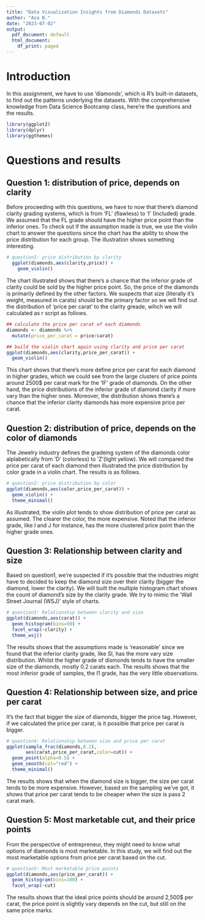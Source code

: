 ---
title: "Data Visualization Insights from Diamonds Datasets"
author: "Asa B."
date: "2023-07-02"
output:
  pdf_document: default
  html_document:
    df_print: paged
---

# Introduction
In this assignment, we have to use ‘diamonds’, which is R’s built-in datasets, to find out the patterns underlying the datasets. With the comprehensive knowledge from Data Science Bootcamp class, here’re the questions and the results.

```{r include=FALSE}
library(ggplot2)
library(dplyr)
library(ggthemes)
```

# Questions and results
## Question 1: distribution of price, depends on clarity

Before proceeding with this questions, we have to now that there's diamond clarity grading systems, which is from 'FL' (flawless) to 'I' (Included) grade. We assumed that the FL grade should have the higher price point than the inferior ones. To check out if the assumption made is true, we use the violin chart to answer the questions since the chart has the ability to show the price distribution for each group. The illustration shows something interesting.

```{r}
# question1: price distribution by clarity 
  ggplot(diamonds,aes(clarity,price)) +
    geom_violin()
```
    
The chart illustrated shows that there's a chance that the inferior grade of clarity could be sold by the higher price point. So, the price of the diamonds is primarily defined by the other factors. We suspects that size (literally it's weight, measured in carats) should be the primary factor so we will find out the distribution of 'price per carat' to the clarity greade, wihch we will calculated as r script as follows.

```{r}
## calculate the price per carat of each diamonds
diamonds <- diamonds %>%
  mutate(price_per_carat = price/carat)

## build the violin chart again using clarity and price per carat
ggplot(diamonds,aes(clarity,price_per_carat)) +
  geom_violin()
```

This chart shows that there’s more define price per carat for each diamond in higher grades, which we could see from the large clusters of price points around 2500$ per carat mark for  the ‘IF’ grade of diamonds. On the other hand, the price distributions of the inferior grade of diamond clarity if more vary than the higher ones. Moreover, the distribution shows there’s a chance that the inferior clarity diamonds has more expensive price per carat.

## Question 2: distribution of price, depends on the color of diamonds
The Jewelry industry defines the gradeing system of the diamonds color alplabetically from 'D' (colorless) to 'Z'(light yellow). We will compared the price per carat of each diamond then illustrated the price distribution by color grade in a violin chart. The results is as follows.
```{r}
# question2: price distribution by color
ggplot(diamonds,aes(color,price_per_carat)) + 
  geom_violin() +
  theme_minimal()
```

As illustrated, the violin plot tends to show distribution of price per carat as assumed. The clearer the color, the more expensive. Noted that the inferior grade, like I and J for instance, has the more clustered price point than the higher grade ones.

## Question 3: Relationship between clarity and size
Based on question1, we're suspected if it's possible that the industries might have to decided to keep the diamond size over their clarity (bigger the diamond, lower the clarity). We will built the multiple histogram chart shows the count of diamond's size by the clarity grade. We try to mimic the 'Wall Street Journal (WSJ)' style of charts.
```{r}
# question3: Relationship between clarity and size
ggplot(diamonds,aes(carat)) + 
  geom_histogram(bins=50) +
  facet_wrap(~clarity) + 
  theme_wsj()
```
The results shows that the assumptions made is ‘reasonable’ since we found that the inferior clarity grade, like SI, has the more vary size distribution. Whilst the higher grade of dismonds tends to have the smaller size of the diamonds, mostly 0.2 carats each. The results shows that the most inferior grade of samples, the I1 grade, has the very little observations.

## Question 4: Relationship between size, and price per carat
It’s the fact that bigger the size of diamonds, bigger the price tag. However, if we calculated the price per carat, is it possible that price per carat is bigger.
```{r}
# question4: Relationship between size and price per carat
ggplot(sample_frac(diamonds,0.2),
       aes(carat,price_per_carat,color=cut)) +
  geom_point(alpha=0.5) + 
  geom_smooth(col="red") +
  theme_minimal()
```
The results shows that when the diamond size is bigger, the size per carat tends to be more expensive. However, based on the sampling we’ve got, it shows that price per carat tends to be cheaper when the size is pass 2 carat mark.

## Question 5: Most marketable cut, and their price points
From the perspective of entrepreneur, they might need to know what options of diamonds is most marketable. In this study, we will find out the most marketable options from price per carat based on the cut.

```{r}
# question5: Most marketable price points
ggplot(diamonds,aes(price_per_carat)) +
  geom_histogram(bins=100) +
  facet_wrap(~cut)
```
The results shows that the ideal price points should be around 2,500$ per carat, the price point is slightly vary depends on the cut, but still on the same price marks.